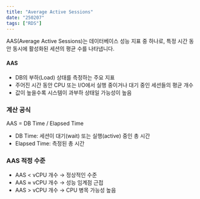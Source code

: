 ```yaml
---
title: "Average Active Sessions"
date: "250207"
tags: ["RDS"]
---
```


AAS(Average Active Sessions)는 데이터베이스 성능 지표 중 하나로, 특정 시간 동안 동시에 활성화된 세션의 평균 수를 나타냅니다.

#### AAS

- DB의 부하(Load) 상태를 측정하는 주요 지표
- 주어진 시간 동안 CPU 또는 I/O에서 실행 중이거나 대기 중인 세션들의 평균 개수
- 값이 높을수록 시스템이 과부하 상태일 가능성이 높음

### 계산 공식

AAS = DB Time / Elapsed Time

- DB Time: 세션이 대기(wait) 또는 실행(active) 중인 총 시간
- Elapsed Time: 측정된 총 시간

### AAS 적정 수준

- AAS < vCPU 개수 → 정상적인 수준
- AAS ≈ vCPU 개수 → 성능 임계점 근접
- AAS > vCPU 개수 → CPU 병목 가능성 높음
